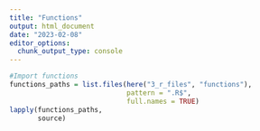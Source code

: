 ```yaml
---
title: "Functions"
output: html_document
date: "2023-02-08"
editor_options: 
  chunk_output_type: console
---
```


```r
#Import functions
functions_paths = list.files(here("3_r_files", "functions"), 
                             pattern = ".R$", 
                             full.names = TRUE)
lapply(functions_paths, 
       source)
```
